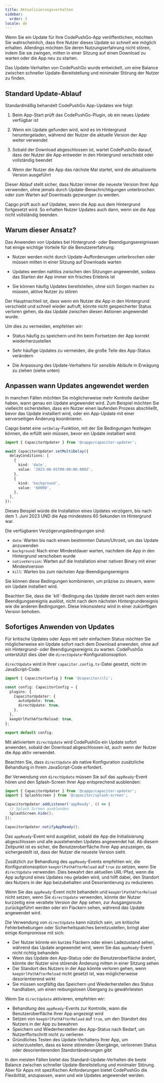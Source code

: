 ```yaml
---
title: Aktualisierungsverhalten
sidebar:
  order: 3
locale: de
---
```



Wenn Sie ein Update für Ihre CodePushGo-App veröffentlichen, möchten Sie wahrscheinlich, dass Ihre Nutzer dieses Update so schnell wie möglich erhalten. Allerdings möchten Sie deren Nutzungserfahrung nicht stören, indem Sie sie zwingen, mitten in einer Sitzung auf einen Download zu warten oder die App neu zu starten.

Das Update-Verhalten von CodePushGo wurde entwickelt, um eine Balance zwischen schneller Update-Bereitstellung und minimaler Störung der Nutzer zu finden.

## Standard Update-Ablauf

Standardmäßig behandelt CodePushGo App-Updates wie folgt:

<Steps>

1. Beim App-Start prüft das CodePushGo-Plugin, ob ein neues Update verfügbar ist

2. Wenn ein Update gefunden wird, wird es im Hintergrund heruntergeladen, während der Nutzer die aktuelle Version der App weiter verwendet

3. Sobald der Download abgeschlossen ist, wartet CodePushGo darauf, dass der Nutzer die App entweder in den Hintergrund verschiebt oder vollständig beendet

4. Wenn der Nutzer die App das nächste Mal startet, wird die aktualisierte Version ausgeführt

</Steps>

Dieser Ablauf stellt sicher, dass Nutzer immer die neueste Version Ihrer App verwenden, ohne jemals durch Update-Benachrichtigungen unterbrochen oder zum Warten auf Downloads gezwungen zu werden.

<Aside type="tip">
Capgo prüft auch auf Updates, wenn die App aus dem Hintergrund fortgesetzt wird. So erhalten Nutzer Updates auch dann, wenn sie die App nicht vollständig beenden.
</Aside>

## Warum dieser Ansatz?

Das Anwenden von Updates bei Hintergrund- oder Beendigungsereignissen hat einige wichtige Vorteile für die Benutzererfahrung:

- Nutzer werden nicht durch Update-Aufforderungen unterbrochen oder müssen mitten in einer Sitzung auf Downloads warten

- Updates werden nahtlos zwischen den Sitzungen angewendet, sodass das Starten der App immer ein frisches Erlebnis ist

- Sie können häufig Updates bereitstellen, ohne sich Sorgen machen zu müssen, aktive Nutzer zu stören

Der Hauptnachteil ist, dass wenn ein Nutzer die App in den Hintergrund verschiebt und schnell wieder aufruft, könnte nicht gespeicherter Status verloren gehen, da das Update zwischen diesen Aktionen angewendet wurde.

Um dies zu vermeiden, empfehlen wir:

- Status häufig zu speichern und ihn beim Fortsetzen der App korrekt wiederherzustellen

- Sehr häufige Updates zu vermeiden, die große Teile des App-Status verändern

- Die Anpassung des Update-Verhaltens für sensible Abläufe in Erwägung zu ziehen (siehe unten)

## Anpassen wann Updates angewendet werden

In manchen Fällen möchten Sie möglicherweise mehr Kontrolle darüber haben, wann genau ein Update angewendet wird. Zum Beispiel möchten Sie vielleicht sicherstellen, dass ein Nutzer einen laufenden Prozess abschließt, bevor das Update installiert wird, oder ein App-Update mit einer serverseitigen Änderung koordinieren.

Capgo bietet eine `setDelay`-Funktion, mit der Sie Bedingungen festlegen können, die erfüllt sein müssen, bevor ein Update installiert wird:

```typescript
import { CapacitorUpdater } from '@capgo/capacitor-updater';

await CapacitorUpdater.setMultiDelay({
  delayConditions: [
    {
      kind: 'date',
      value: '2023-06-01T00:00:00.000Z',
    },
    {
      kind: 'background',
      value: '60000',
    },
  ],
});
```

Dieses Beispiel würde die Installation eines Updates verzögern, bis nach dem 1. Juni 2023 UND die App mindestens 60 Sekunden im Hintergrund war.

Die verfügbaren Verzögerungsbedingungen sind:

- `date`: Warten bis nach einem bestimmten Datum/Uhrzeit, um das Update anzuwenden
- `background`: Nach einer Mindestdauer warten, nachdem die App in den Hintergrund verschoben wurde
- `nativeVersion`: Warten auf die Installation einer nativen Binary mit einer Mindestversion
- `kill`: Warten bis zum nächsten App-Beendigungsereignis

Sie können diese Bedingungen kombinieren, um präzise zu steuern, wann ein Update installiert wird.

<Aside type="danger">
Beachten Sie, dass die `kill`-Bedingung das Update derzeit nach dem ersten Beendigungsereignis auslöst, nicht nach dem nächsten Hintergrundereignis wie die anderen Bedingungen. Diese Inkonsistenz wird in einer zukünftigen Version behoben.
</Aside>

## Sofortiges Anwenden von Updates

Für kritische Updates oder Apps mit sehr einfachem Status möchten Sie möglicherweise ein Update sofort nach dem Download anwenden, ohne auf ein Hintergrund- oder Beendigungsereignis zu warten. CodePushGo unterstützt dies über die `directUpdate`-Konfigurationsoption.

`directUpdate` wird in Ihrer `capacitor.config.ts`-Datei gesetzt, nicht im JavaScript-Code:

```typescript
import { CapacitorConfig } from '@capacitor/cli';

const config: CapacitorConfig = {
  plugins: {
    CapacitorUpdater: {
      autoUpdate: true,
      directUpdate: true,
    },
  },
  keepUrlPathAfterReload: true,
};

export default config;
```

Mit aktiviertem `directUpdate` wird CodePushGo ein Update sofort anwenden, sobald der Download abgeschlossen ist, auch wenn der Nutzer die App aktiv verwendet.

Beachten Sie, dass `directUpdate` als native Konfiguration zusätzliche Behandlung in Ihrem JavaScript-Code erfordert.

Bei Verwendung von `directUpdate` müssen Sie auf das `appReady`-Event hören und den Splash-Screen Ihrer App entsprechend ausblenden:

```js
import { CapacitorUpdater } from '@capgo/capacitor-updater';
import { SplashScreen } from '@capacitor/splash-screen';

CapacitorUpdater.addListener('appReady', () => {
  // Splash Screen ausblenden
  SplashScreen.hide();
});

CapacitorUpdater.notifyAppReady();
```

Das `appReady`-Event wird ausgelöst, sobald die App die Initialisierung abgeschlossen und alle ausstehenden Updates angewendet hat. Ab diesem Zeitpunkt ist es sicher, die Benutzeroberfläche Ihrer App anzuzeigen, da sichergestellt ist, dass der Nutzer die neueste Version sieht.

Zusätzlich zur Behandlung des `appReady`-Events empfehlen wir, die Konfigurationsoption `keepUrlPathAfterReload` auf `true` zu setzen, wenn Sie `directUpdate` verwenden. Dies bewahrt den aktuellen URL-Pfad, wenn die App aufgrund eines Updates neu geladen wird, und hilft dabei, den Standort des Nutzers in der App beizubehalten und Desorientierung zu reduzieren.

Wenn Sie das `appReady`-Event nicht behandeln und `keepUrlPathAfterReload` nicht setzen, wenn Sie `directUpdate` verwenden, könnte der Nutzer kurzzeitig eine veraltete Version der App sehen, zur Ausgangsroute zurückgeführt werden oder ein Flackern sehen, während das Update angewendet wird.

Die Verwendung von `directUpdate` kann nützlich sein, um kritische Fehlerbehebungen oder Sicherheitspatches bereitzustellen, bringt aber einige Kompromisse mit sich:

- Der Nutzer könnte ein kurzes Flackern oder einen Ladezustand sehen, während das Update angewendet wird, wenn Sie das `appReady`-Event nicht richtig behandeln
- Wenn das Update den App-Status oder die Benutzeroberfläche ändert, könnte der Nutzer eine störende Änderung mitten in einer Sitzung sehen
- Der Standort des Nutzers in der App könnte verloren gehen, wenn `keepUrlPathAfterReload` nicht gesetzt ist, was möglicherweise desorientierend wirkt
- Sie müssen sorgfältig das Speichern und Wiederherstellen des Status handhaben, um einen reibungslosen Übergang zu gewährleisten

Wenn Sie `directUpdate` aktivieren, empfehlen wir:

- Behandlung des `appReady`-Events zur Kontrolle, wann die Benutzeroberfläche Ihrer App angezeigt wird
- Setzen von `keepUrlPathAfterReload` auf `true`, um den Standort des Nutzers in der App zu bewahren
- Speichern und Wiederherstellen des App-Status nach Bedarf, um Nutzerffortschritt nicht zu verlieren
- Gründliches Testen des Update-Verhaltens Ihrer App, um sicherzustellen, dass es keine störenden Übergänge, verlorenen Status oder desorientierenden Standortänderungen gibt

In den meisten Fällen bietet das Standard-Update-Verhalten die beste Balance zwischen schneller Update-Bereitstellung und minimaler Störung. Aber für Apps mit spezifischen Anforderungen bietet CodePushGo die Flexibilität, anzupassen, wann und wie Updates angewendet werden.